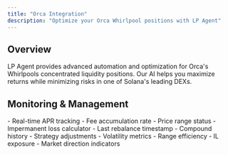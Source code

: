 ```yaml
---
title: "Orca Integration"
description: "Optimize your Orca Whirlpool positions with LP Agent"
---
```


## Overview

LP Agent provides advanced automation and optimization for Orca's Whirlpools concentrated liquidity positions. Our AI helps you maximize returns while minimizing risks in one of Solana's leading DEXs.

## Monitoring & Management

<AccordionGroup>
  <Accordion title="Position Metrics">
    - Real-time APR tracking
    - Fee accumulation rate
    - Price range status
    - Impermanent loss calculator
  </Accordion>
  
  <Accordion title="Automation Status">
    - Last rebalance timestamp
    - Compound history
    - Strategy adjustments
  </Accordion>

  <Accordion title="Risk Indicators (Soon)">
    - Volatility metrics
    - Range efficiency
    - IL exposure
    - Market direction indicators
  </Accordion>
</AccordionGroup>
